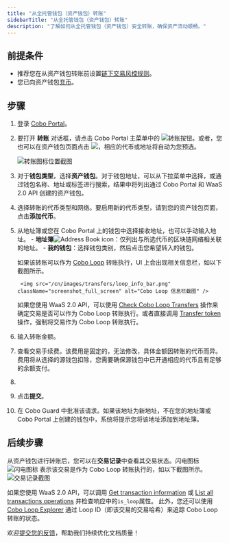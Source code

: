 ```yaml
---
title: "从全托管钱包（资产钱包）转账"
sidebarTitle: "从全托管钱包（资产钱包）转账"
description: "了解如何从全托管钱包（资产钱包）安全转账，确保资产流动顺畅。"
---
```



## 前提条件

- 推荐您在从资产钱包转账前设置[链下交易风控规则](/cn/portal/risk-controls/off-chain-tx-set-transfer)。
- 您已向资产钱包[充币](/cn/portal/custodial-wallets/asset-wallets/transfers)。

## 步骤

1. 登录 [Cobo Portal](https://portal.cobo.com/login)。

2. 要打开 **转账** 对话框，请点击 Cobo Portal 主菜单中的 <img src="/en/images/transfers/transfer-button.svg" className="icon" alt="转账按钮" />。或者，您也可以在资产钱包页面点击 <img src="/en/images/custodial-wallet/withdraw-icon.png" className="icon"/>，相应的代币或地址将自动为您预选。

    <img src="/cn/images/transfers/transfer-button-location.png" className="screenshot_modal" alt="转账图标位置截图" />
    
3. 对于**钱包类型**，选择**资产钱包**。对于钱包地址，可以从下拉菜单中选择，或通过钱包名称、地址或标签进行搜索，结果中将列出通过 Cobo Portal 和 WaaS 2.0 API 创建的资产钱包。

4. 选择转账的代币类型和网络。要启用新的代币类型，请到您的资产钱包页面，点击**添加代币**。

5. 从地址簿或您在 Cobo Portal 上的钱包中选择接收地址，也可以手动输入地址。
        - **地址簿**<img src="/en/images/common/icon_address_book.svg" className="icon" alt="Address Book icon" />：仅列出与所选代币的区块链网络相关联的地址。
        - **我的钱包**：选择钱包类别，然后点击您希望转入的钱包。
    
    如果该转账可以作为 [Cobo Loop](/cn/portal/custodial-wallets/asset-wallets/cobo-loop) 转账执行，UI 上会出现相关信息栏，如以下截图所示。
        
        <img src="/cn/images/transfers/loop_info_bar.png" className="screenshot_full_screen" alt="Cobo Loop 信息栏截图" />

    <Info>如果您使用 WaaS 2.0 API，可以使用 [Check Cobo Loop Transfers](https://www.cobo.com/developers/v2/api-references/transactions/check-loop-transfers) 操作来确定交易是否可以作为 Cobo Loop 转账执行。或者直接调用 [Transfer token](https://www.cobo.com/developers/v2/api-references/transactions/transfer-token) 操作，强制将交易作为 Cobo Loop 转账执行。</Info>
6. 输入转账金额。
7. 查看交易手续费。该费用是固定的，无法修改，具体金额因转账的代币而异。费用将从选择的源钱包扣除，您需要确保源钱包中已开通相应的代币且有足够的余额支付。

8. <MySnippet />
9. 点击**提交**。
10. 在 Cobo Guard 中批准该请求。如果该地址为新地址，不在您的地址簿或 Cobo Portal 上创建的钱包中，系统将提示您将该地址添加到地址簿。

## 后续步骤

从资产钱包进行转账后，您可以在**交易记录**中查看其交易状态。闪电图标 <img src="/en/images/custodial-wallet/icon_loop.png" className="icon" alt="闪电图标" /> 表示该交易是作为 Cobo Loop 转账执行的，如以下截图所示。
<img src="/cn/images/transfers/loop_history.png" className="screenshot_modal" alt="交易记录截图" />

如果您使用 WaaS 2.0 API，可以调用 [Get transaction information](https://www.cobo.com/developers/v2/api-references/transactions/get-transaction-information) 或 [List all transactions operations](https://www.cobo.com/developers/v2/api-references/transactions/list-all-transactions) 并检查响应中的`is_loop`属性。
此外，您还可以使用 [Cobo Loop Explorer](https://loop.top/) 通过 Loop ID（即该交易的交易哈希）来追踪 Cobo Loop 转账的状态。

<Tip>欢迎[提交您的反馈](https://forms.zohopublic.com/cobo/form/DocumentFeedbackForm/formperma/QvLOhxJv1_JMsJ-1dleZ8Itb_7rzN-LtgvsDdxosoVI?referrername=manuals)，帮助我们持续优化文档质量！</Tip>